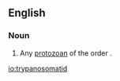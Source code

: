 ==English==

===Noun===
{{en-noun}}

# Any [[protozoan]] of the order ''{{taxlink|Trypanosomatida|order}}''.

[[io:trypanosomatid]]